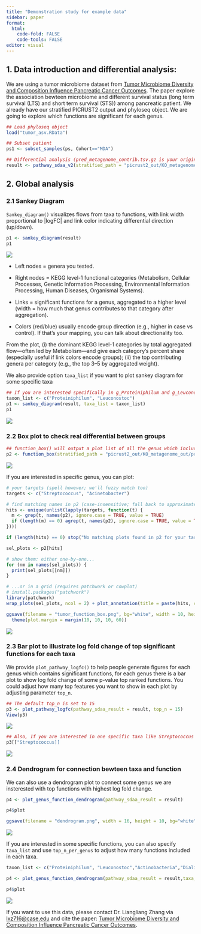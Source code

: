 ```yaml
---
title: "Demonstration study for example data"
sidebar: paper
format: 
  html:
    code-fold: FALSE
    code-tools: FALSE
editor: visual
---
```


## 1. Data introduction and differential analysis:

We are using a tumor microbiome dataset from [Tumor Microbiome Diversity and Composition Influence Pancreatic Cancer Outcomes](https://www.cell.com/cell/fulltext/S0092-8674(19)30773-1). The paper explore the association bewteen microbiome and different survival status (long term survival (LTS) and short term survival (STS)) among pancreatic patient. We already have our stratified PICRUST2 output and phyloseq object. We are going to explore which functions are significant for each genus.

```r
## Load phyloseq object
load("tumor_asv.RData")

## Subset patient
ps1 <- subset_samples(ps, Cohort=="MDA")

## Differential analysis (pred_metagenome_contrib.tsv.gz is your original stratified output, ps1 is your phyloseq object, group is the response variable, the default taxonomy level is genus)
result <- pathway_sdaa_v2(stratified_path = "picrust2_out/KO_metagenome_out/pred_metagenome_contrib.tsv.gz", physeq = ps1, group = "group", direction = "taxa", p.adjust.method = "BH")
```

## 2. Global analysis

### 2.1 Sankey Diagram

`Sankey_diagram()` visualizes flows from taxa to functions, with link width proportional to |logFC| and link color indicating differential direction (up/down).

```r
p1 <- sankey_diagram(result)
p1
```

![](tumor_sankey2.jpg){fig-align="center"}

- Left nodes = genera you tested.

- Right nodes = KEGG level-1 functional categories (Metabolism, Cellular Processes, Genetic Information Processing, Environmental Information Processing, Human Diseases, Organismal Systems).

- Links = significant functions for a genus, aggregated to a higher level (width = how much that genus contributes to that category after aggregation).

- Colors (red/blue) usually encode group direction (e.g., higher in case vs control). If that’s your mapping, you can talk about directionality too.

From the plot, (i) the dominant KEGG level-1 categories by total aggregated flow—often led by Metabolism—and give each category’s percent share (especially useful if link colors encode groups); (ii) the top contributing genera per category (e.g., the top 3–5 by aggregated weight).

We also provide option `taxa_list` if you want to plot sankey diagram for some specific taxa

```r
## If you are interested specifically in g_Proteiniphilum and g_Leuconostoc
taxon_list <- c("Proteiniphilum", "Leuconostoc")
p1 <- sankey_diagram(result, taxa_list = taxon_list)
p1
```

![](tumor_sankey_small.jpg){fig-align="center"}

### 2.2 Box plot to check real differential between groups

```r
## function_box() will output a plot list of all the genus which include siginificant functions
p2 <- function_box(stratified_path = "picrust2_out/KO_metagenome_out/pred_metagenome_contrib.tsv.gz", pathway_sdaa_result = result, physeq = ps1, group = "group")
```


![](tumor_list.png){fig-align="center"}

If you are interested in specific genus, you can plot:

```r
# your targets (spell however; we'll fuzzy match too)
targets <- c("Streptococcus", "Acinetobacter")

# find matching names in p2 (case-insensitive; fall back to approximate match)
hits <- unique(unlist(lapply(targets, function(t) {
  m <- grep(t, names(p2), ignore.case = TRUE, value = TRUE)
  if (length(m) == 0) agrep(t, names(p2), ignore.case = TRUE, value = TRUE, max.distance = 2) else m
})))

if (length(hits) == 0) stop("No matching plots found in p2 for your targets.")

sel_plots <- p2[hits]

# show them: either one-by-one...
for (nm in names(sel_plots)) {
  print(sel_plots[[nm]])
}

# ...or in a grid (requires patchwork or cowplot)
# install.packages("patchwork")
library(patchwork)
wrap_plots(sel_plots, ncol = 2) + plot_annotation(title = paste(hits, collapse = " | "))

ggsave(filename = "tumor_function_box.png", bg="white", width = 10, height = 8, dpi = 600)&
  theme(plot.margin = margin(10, 10, 10, 60))
```

![](tumor_function_box.png){fig-align="center"}

### 2.3 Bar plot to illustrate log fold change of top significant functions for each taxa

We provide `plot_pathway_logfc()` to help people generate figures for each genus which contains significant functions, for each genus there is a bar plot to show log fold change of some p-value top ranked functions. You could adjust how many top features you want to show in each plot by adjusting parameter `top_n`.

```r
## The default top_n is set to 15
p3 <- plot_pathway_logfc(pathway_sdaa_result = result, top_n = 15)
View(p3)
```

![](logfc_list.jpg){fig-align="center"}

```r
## Also, If you are interested in one specific taxa like Streptococcus
p3[["Streptococcus]]
```

![](logfc_plot.png){fig-align="center"}

### 2.4 Dendrogram for connection bewteen taxa and function

We can also use a dendrogram plot to connect some genus we are insterested with top functions with highest log fold change.

```r
p4 <- plot_genus_function_dendrogram(pathway_sdaa_result = result)

p4$plot

ggsave(filename = "dendrogram.png", width = 16, height = 10, bg="white", dpi = 600)
```

![](dendrogram.png){fig-align="center"}

If you are interested in some specific functions, you can also specify `taxa_list` and use `top_n_per_genus` to adjust how many functions included in each taxa.

```r
taxon_list <- c("Proteiniphilum", "Leuconostoc","Actinobacteria","Dialister","Gordonia")

p4 <- plot_genus_function_dendrogram(pathway_sdaa_result = result,taxa_list = taxon_list, top_n_per_genus = 10)

p4$plot
```

![](dendrogram_subset.png){fig-align="center"}

If you want to use this data, please contact Dr. Liangliang Zhang via <lxz716@case.edu> and cite the paper: [Tumor Microbiome Diversity and Composition Influence Pancreatic Cancer Outcomes](https://www.cell.com/cell/fulltext/S0092-8674(19)30773-1).